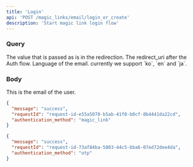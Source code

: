 ```yaml
---
title: 'Login'
api: 'POST /magic_links/email/login_or_create'
description: 'Start magic link login flow'
---
```


### Query

<ParamField query="state" type="string">
  The value that is passed as is in the redirection.
</ParamField>

<ParamField query="redirect_uri" type="string">
  The redirect_uri after the Auth flow.
</ParamField>

<ParamField query="lang" type="string" default="ko">
  Language of the email. currently we support `ko`, `en` and `ja`.
</ParamField>

### Body

<ParamField body="email" type="string" required>
  This is the email of the user.
</ParamField>

<ResponseExample>

```json OTP enabled
{
  "message": "success",
  "requestId": "request-id-e55a5078-b5ab-41f0-b0cf-8b4441da22cd",
  "authentication_method": "magic_link"
}
```

```json OTP disabled
{
  "message": "success",
  "requestId": "request-id-73af84ba-5803-44c5-bba6-07ed72dee4da",
  "authentication_method": "otp"
}
```

</ResponseExample>
